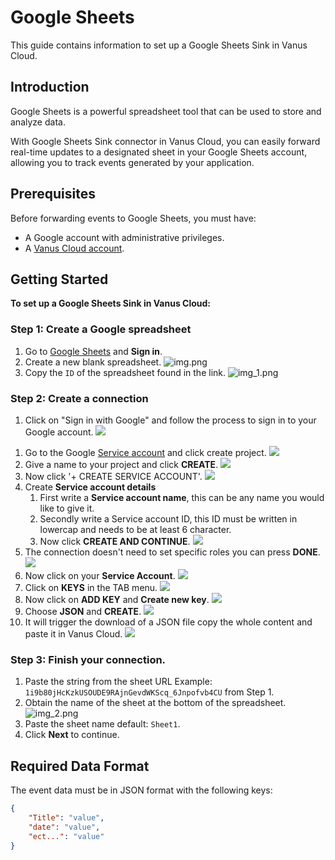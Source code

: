 # Google Sheets

This guide contains information to set up a Google Sheets Sink in Vanus Cloud.

## Introduction

Google Sheets is a powerful spreadsheet tool that can be used to store and analyze data. 

With Google Sheets Sink connector in Vanus Cloud, you can easily forward real-time updates to a designated sheet in your Google Sheets account, allowing you to track events generated by your application.

## Prerequisites

Before forwarding events to Google Sheets, you must have:

- A Google account with administrative privileges.
- A [Vanus Cloud account](https://cloud.vanus.ai).

## Getting Started

**To set up a Google Sheets Sink in Vanus Cloud:**

### Step 1: Create a Google spreadsheet
1. Go to [Google Sheets](https://docs.google.com/spreadsheets/u/0/) and **Sign in**.
2. Create a new blank spreadsheet.
![img.png](images/img.png)
3. Copy the `ID` of the spreadsheet found in the link.
![img_1.png](images/img_1.png)

### Step 2: Create a connection


<Tabs>

<TabItem label="Authentication via Google" value="authentication-via-google">

1. Click on "Sign in with Google" and follow the process to sign in to your Google account.
   ![](images/google-sign-in.png)

</TabItem>

<TabItem label="Service Account Credentials" value="service-account-credentials">

1. Go to the Google [Service account](https://console.cloud.google.com/iam-admin/serviceaccounts) and click create project.
![](images/img_3.png)
2. Give a name to your project and click **CREATE**.
![](images/img_4.png)
3. Now click '+ CREATE SERVICE ACCOUNT'.
![](images/img_5.png)
4. Create **Service account details**
    1. First write a **Service account name**, this can be any name you would like to give it.
    2. Secondly write a Service account ID, this ID must be written in lowercap and needs to be at least 6 character.
    3. Now click **CREATE AND CONTINUE**.
![](images/img_6.png)
5. The connection doesn't need to set specific roles you can press **DONE**.
![](images/img_7.png)
6. Now click on your **Service Account**.
![](images/img_8.png)
7. Click on **KEYS** in the TAB menu.
![](images/img_9.png)
8. Now click on **ADD KEY** and **Create new key**.
![](images/img_10.png)
9. Choose **JSON** and **CREATE**.
![](images/img_11.png)
10. It will trigger the download of a JSON file copy the whole content and paste it in Vanus Cloud.
![](images/img_12.png)


</TabItem>

</Tabs>

### Step 3: Finish your connection.

1. Paste the string from the sheet URL Example: `1i9b80jHcKzkUSOUDE9RAjnGevdWKScq_6Jnpofvb4CU` from Step 1.
2. Obtain the name of the sheet at the bottom of the spreadsheet.
   ![img_2.png](images/img_2.png)
3. Paste the sheet name default: `Sheet1`.
4. Click **Next** to continue.



## Required Data Format

The event data must be in JSON format with the following keys:

```json
{
    "Title": "value",
    "date": "value",
    "ect...": "value"
}
```

